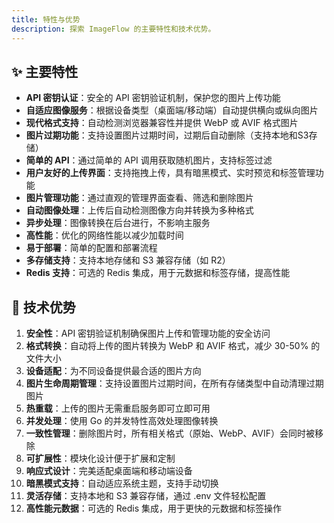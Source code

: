 ```yaml
---
title: 特性与优势
description: 探索 ImageFlow 的主要特性和技术优势。
---
```


## ✨ 主要特性

- **API 密钥认证**：安全的 API 密钥验证机制，保护您的图片上传功能
- **自适应图像服务**：根据设备类型（桌面端/移动端）自动提供横向或纵向图片
- **现代格式支持**：自动检测浏览器兼容性并提供 WebP 或 AVIF 格式图片
- **图片过期功能**：支持设置图片过期时间，过期后自动删除（支持本地和S3存储）
- **简单的 API**：通过简单的 API 调用获取随机图片，支持标签过滤
- **用户友好的上传界面**：支持拖拽上传，具有暗黑模式、实时预览和标签管理功能
- **图片管理功能**：通过直观的管理界面查看、筛选和删除图片
- **自动图像处理**：上传后自动检测图像方向并转换为多种格式
- **异步处理**：图像转换在后台进行，不影响主服务
- **高性能**：优化的网络性能以减少加载时间
- **易于部署**：简单的配置和部署流程
- **多存储支持**：支持本地存储和 S3 兼容存储（如 R2）
- **Redis 支持**：可选的 Redis 集成，用于元数据和标签存储，提高性能

## 🚀 技术优势

1.  **安全性**：API 密钥验证机制确保图片上传和管理功能的安全访问
2.  **格式转换**：自动将上传的图片转换为 WebP 和 AVIF 格式，减少 30-50% 的文件大小
3.  **设备适配**：为不同设备提供最合适的图片方向
4.  **图片生命周期管理**：支持设置图片过期时间，在所有存储类型中自动清理过期图片
5.  **热重载**：上传的图片无需重启服务即可立即可用
6.  **并发处理**：使用 Go 的并发特性高效处理图像转换
7.  **一致性管理**：删除图片时，所有相关格式（原始、WebP、AVIF）会同时被移除
8.  **可扩展性**：模块化设计便于扩展和定制
9.  **响应式设计**：完美适配桌面端和移动端设备
10. **暗黑模式支持**：自动适应系统主题，支持手动切换
11. **灵活存储**：支持本地和 S3 兼容存储，通过 .env 文件轻松配置
12. **高性能元数据**：可选的 Redis 集成，用于更快的元数据和标签操作 